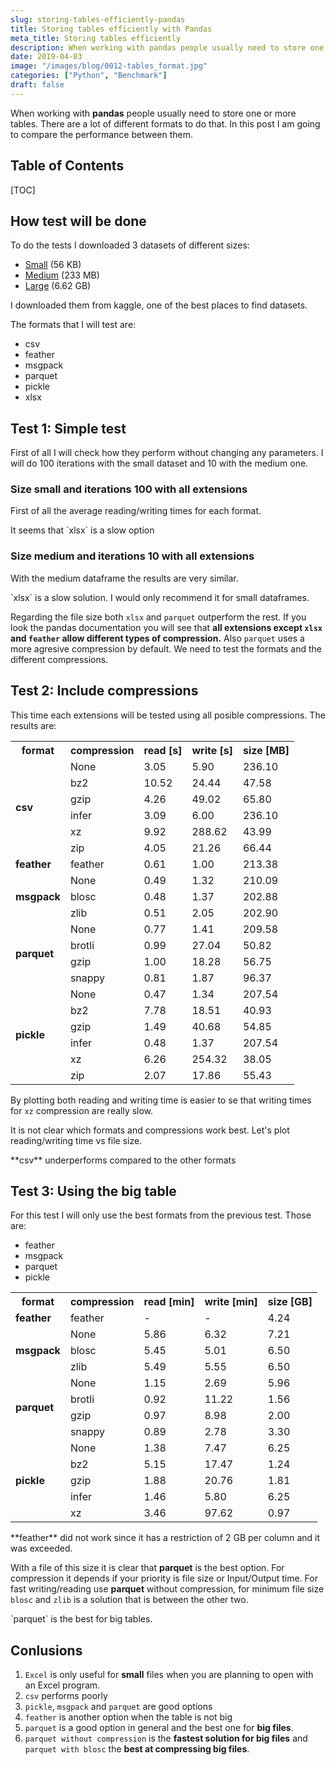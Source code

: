 ```yaml
---
slug: storing-tables-efficiently-pandas
title: Storing tables efficiently with Pandas
meta_title: Storing tables efficiently
description: When working with pandas people usually need to store one or more tables. There are a lot of different formats to do that. In this post I am going to compare the performance between them.
date: 2019-04-03
image: "/images/blog/0012-tables_format.jpg"
categories: ["Python", "Benchmark"]
draft: false
---
```


<script type="module" src="/js/posts/0012-plots-tables-format.js"></script>

When working with **pandas** people usually need to store one or more tables. There are a lot of different formats to do that. In this post I am going to compare the performance between them.

## Table of Contents

[TOC]

## How test will be done
To do the tests I downloaded 3 datasets of different sizes:

* [Small](https://www.kaggle.com/contactprad/bike-share-daily-data) (56 KB)
* [Medium](https://www.kaggle.com/safegraph/visit-patterns-by-census-block-group) (233 MB)
* [Large](https://www.kaggle.com/city-of-seattle/seattle-checkouts-by-title) (6.62 GB)

I downloaded them from kaggle, one of the best places to find datasets.

The formats that I will test are:

* csv
* feather
* msgpack
* parquet
* pickle
* xlsx

## Test 1: Simple test
First of all I will check how they perform without changing any parameters. I will do 100 iterations with the small dataset and 10 with the medium one.

### Size small and iterations 100 with all extensions

First of all the average reading/writing times for each format.

<canvas id="chart_s0_i100_time" style="width:100%;height:300px;"></canvas>

<Notice type="info">
  It seems that `xlsx` is a slow option
</Notice>


### Size medium and iterations 10 with all extensions

<canvas id="chart_s1_i10_time" style="width:100%;height:300px;"></canvas>

With the medium dataframe the results are very similar.

<Notice type="warning">
 `xlsx` is a slow solution. I would only recommend it for small dataframes.
</Notice>

<canvas id="chart_s1_i10_size" style="width:100%;height:300px;"></canvas>

Regarding the file size both `xlsx` and `parquet` outperform the rest. If you look the pandas documentation you will see that **all extensions except `xlsx` and `feather` allow different types of compression.** Also `parquet` uses a more agresive compression by default. We need to test the formats and the different compressions.

## Test 2: Include compressions

This time each extensions will be tested using all posible compressions. The results are:

<table class="v-table v-table-right" align="center">
  <tr class="v-table-center">
    <th class="v-table-header">format</th>
    <th class="v-table-header">compression</th>
    <th class="v-table-header">read [s]</th>
    <th class="v-table-header">write [s]</th>
    <th class="v-table-header">size [MB]</th>
  </tr>
  <tr>
    <td rowspan="6" class="v-table-center"><b>csv</b></td>
    <td class="v-table-center">None</td>
    <td>3.05</td>
    <td>5.90</td>
    <td>236.10</td>
  </tr>
  <tr>
    <td class="v-table-center">bz2</td>
    <td>10.52</td>
    <td>24.44</td>
    <td>47.58</td>
  </tr>
  <tr>
    <td class="v-table-center">gzip</td>
    <td>4.26</td>
    <td>49.02</td>
    <td>65.80</td>
  </tr>
  <tr>
    <td class="v-table-center">infer</td>
    <td>3.09</td>
    <td>6.00</td>
    <td>236.10</td>
  </tr>
  <tr>
    <td class="v-table-center">xz</td>
    <td>9.92</td>
    <td>288.62</td>
    <td>43.99</td>
  </tr>
  <tr>
    <td class="v-table-center">zip</td>
    <td>4.05</td>
    <td>21.26</td>
    <td>66.44</td>
  </tr>
  <tr>
    <td class="v-table-center"><b>feather</b></td>
    <td class="v-table-center">feather</td>
    <td>0.61</td>
    <td>1.00</td>
    <td>213.38</td>
  </tr>
  <tr>
    <td rowspan="3"  class="v-table-center"><b>msgpack</b></td>
    <td class="v-table-center">None</td>
    <td>0.49</td>
    <td>1.32</td>
    <td>210.09</td>
  </tr>
  <tr>
    <td class="v-table-center">blosc</td>
    <td>0.48</td>
    <td>1.37</td>
    <td>202.88</td>
  </tr>
  <tr>
    <td class="v-table-center">zlib</td>
    <td>0.51</td>
    <td>2.05</td>
    <td>202.90</td>
  </tr>
  <tr>
    <td rowspan="4" class="v-table-center"><b>parquet</b></td>
    <td class="v-table-center">None</td>
    <td>0.77</td>
    <td>1.41</td>
    <td>209.58</td>
  </tr>
  <tr>
    <td class="v-table-center">brotli</td>
    <td>0.99</td>
    <td>27.04</td>
    <td>50.82</td>
  </tr>
  <tr>
    <td class="v-table-center">gzip</td>
    <td>1.00</td>
    <td>18.28</td>
    <td>56.75</td>
  </tr>
  <tr>
    <td class="v-table-center">snappy</td>
    <td>0.81</td>
    <td>1.87</td>
    <td>96.37</td>
  </tr>
  <tr>
    <td rowspan="6" class="v-table-center"><b>pickle</b></td>
    <td class="v-table-center">None</td>
    <td>0.47</td>
    <td>1.34</td>
    <td>207.54</td>
  </tr>
  <tr>
    <td class="v-table-center">bz2</td>
    <td>7.78</td>
    <td>18.51</td>
    <td>40.93</td>
  </tr>
  <tr>
    <td class="v-table-center">gzip</td>
    <td>1.49</td>
    <td>40.68</td>
    <td>54.85</td>
  </tr>
  <tr>
    <td class="v-table-center">infer</td>
    <td>0.48</td>
    <td>1.37</td>
    <td>207.54</td>
  </tr>
  <tr>
    <td class="v-table-center">xz</td>
    <td>6.26</td>
    <td>254.32</td>
    <td>38.05</td>
  </tr>
  <tr>
    <td class="v-table-center">zip</td>
    <td>2.07</td>
    <td>17.86</td>
    <td>55.43</td>
  </tr>
</table>

By plotting both reading and writing time is easier to se that writing times for `xz` compression are really slow.

<canvas id="chart_s1_i5_time" style="width:100%;height:300px;"></canvas>
<canvas id="chart_s1_i5_size" style="width:100%;height:300px;"></canvas>

It is not clear which formats and compressions work best. Let's plot reading/writing time vs file size.

<canvas id="chart_s1_i5_scatter_read" style="width:100%;height:300px;"></canvas>
<canvas id="chart_s1_i5_scatter_write" style="width:100%;height:300px;"></canvas>

<Notice type="warning">
  **csv** underperforms compared to the other formats
</Notice>

## Test 3: Using the big table

For this test I will only use the best formats from the previous test. Those are:

* feather
* msgpack
* parquet
* pickle

<table class="v-table v-table-right" align="center">
  <tr class="v-table-center">
    <th class="v-table-header">format</th>
    <th class="v-table-header">compression</th>
    <th class="v-table-header">read [min]</th>
    <th class="v-table-header">write [min]</th>
    <th class="v-table-header">size [GB]</th>
  </tr>
  <tr>
    <td class="v-table-center"><b>feather</b></td>
    <td class="v-table-center">feather</td>
    <td>-</td>
    <td>-</td>
    <td>4.24</td>
  </tr>
  <tr>
    <td rowspan="3"  class="v-table-center"><b>msgpack</b></td>
    <td class="v-table-center">None</td>
    <td>5.86</td>
    <td>6.32</td>
    <td>7.21</td>
  </tr>
  <tr>
    <td class="v-table-center">blosc</td>
    <td>5.45</td>
    <td>5.01</td>
    <td>6.50</td>
  </tr>
  <tr>
    <td class="v-table-center">zlib</td>
    <td>5.49</td>
    <td>5.55</td>
    <td>6.50</td>
  </tr>
  <tr>
    <td rowspan="4" class="v-table-center"><b>parquet</b></td>
    <td class="v-table-center">None</td>
    <td>1.15</td>
    <td>2.69</td>
    <td>5.96</td>
  </tr>
  <tr>
    <td class="v-table-center">brotli</td>
    <td>0.92</td>
    <td>11.22</td>
    <td>1.56</td>
  </tr>
  <tr>
    <td class="v-table-center">gzip</td>
    <td>0.97</td>
    <td>8.98</td>
    <td>2.00</td>
  </tr>
  <tr>
    <td class="v-table-center">snappy</td>
    <td>0.89</td>
    <td>2.78</td>
    <td>3.30</td>
  </tr>
  <tr>
    <td rowspan="6" class="v-table-center"><b>pickle</b></td>
    <td class="v-table-center">None</td>
    <td>1.38</td>
    <td>7.47</td>
    <td>6.25</td>
  </tr>
  <tr>
    <td class="v-table-center">bz2</td>
    <td>5.15</td>
    <td>17.47</td>
    <td>1.24</td>
  </tr>
  <tr>
    <td class="v-table-center">gzip</td>
    <td>1.88</td>
    <td>20.76</td>
    <td>1.81</td>
  </tr>
  <tr>
    <td class="v-table-center">infer</td>
    <td>1.46</td>
    <td>5.80</td>
    <td>6.25</td>
  </tr>
  <tr>
    <td class="v-table-center">xz</td>
    <td>3.46</td>
    <td>97.62</td>
    <td>0.97</td>
  </tr>
</table>

<Notice type="error">
  **feather** did not work since it has a restriction of 2 GB per column and it was exceeded.
</Notice>

<canvas id="chart_s2_i1_scatter_read" style="width:100%;height:300px;"></canvas>
<canvas id="chart_s2_i1_scatter_write" style="width:100%;height:300px;"></canvas>

With a file of this size it is clear that **parquet** is the best option. For compression it depends if your priority is file size or Input/Output time. For fast writing/reading use **parquet** without compression, for minimum file size `blosc` and `zlib` is a solution that is between the other two.

<Notice type="success">
  `parquet` is the best for big tables.
</Notice>

## Conlusions

1. `Excel` is only useful for **small** files when you are planning to open with an Excel program.
2. `csv` performs poorly
3. `pickle`, `msgpack` and `parquet` are good options
4. `feather` is another option when the table is not big
5. `parquet` is a good option in general and the best one for **big files**.
6. `parquet without compression` is the **fastest solution for big files** and `parquet with blosc` the **best at compressing big files**.

